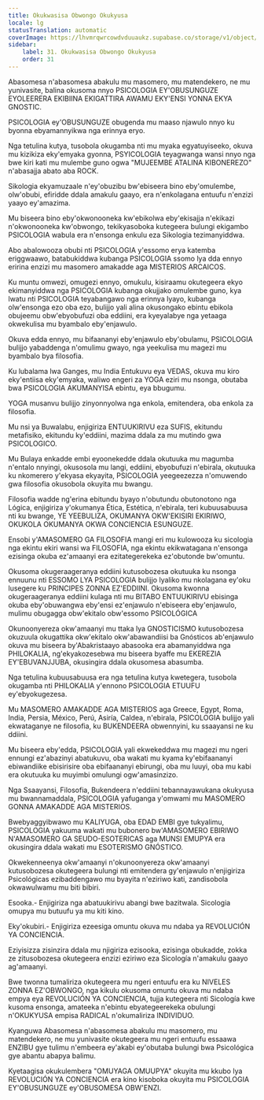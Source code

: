 ```yaml
---
title: Okukwasisa Obwongo Okukyusa
locale: lg
statusTranslation: automatic
coverImage: https://lhvmrqwrcowdvduuaukz.supabase.co/storage/v1/object/public/strapi-uploads/small_cover-educacion-fundamental.webp-2d51a7828a2b1309555be27f7e2a61a0.webp
sidebar:
    label: 31. Okukwasisa Obwongo Okukyusa
    order: 31
---
```

Abasomesa n'abasomesa abakulu mu masomero, mu matendekero, ne mu yunivasite, balina okusoma nnyo PSICOLOGIA EY'OBUSUNGUZE EYOLEERERA EKIBIINA EKIGATTIRA AWAMU EKY'ENSI YONNA EKYA GNOSTIC.

PSICOLOGIA ey'OBUSUNGUZE obugenda mu maaso njawulo nnyo ku byonna ebyamannyikwa nga erinnya eryo.

Nga tetulina kutya, tusobola okugamba nti mu myaka egyatuyiseeko, okuva mu kizikiza eky'emyaka gyonna, PSYICOLOGIA teyagwanga wansi nnyo nga bwe kiri kati mu mulembe guno ogwa "MUJEEMBE ATALINA KIBONEREZO" n'abasajja abato aba ROCK.

Sikologia ekyamuzaale n'ey'obuzibu bw'ebiseera bino eby'omulembe, olw'obubi, efiridde ddala amakulu gaayo, era n'enkolagana entuufu n'enzizi yaayo ey'amazima.

Mu biseera bino eby'okwonooneka kw'ebikolwa eby'ekisajja n'ekikazi n'okwonooneka kw'obwongo, tekikyasoboka kutegeera bulungi ekigambo PSICOLOGIA wabula era n'ensonga enkulu eza Sikologia tezimanyiddwa.

Abo abalowooza obubi nti PSICOLOGIA y'essomo erya katemba eriggwaawo, batabukiddwa kubanga PSICOLOGIA ssomo lya dda ennyo eririna enzizi mu masomero amakadde aga MISTERIOS ARCAICOS.

Ku muntu omwezi, omugezi ennyo, omukulu, kisiraamu okutegeera ekyo ekimanyiddwa nga PSICOLOGIA kubanga okujjako omulembe guno, kya lwatu nti PSICOLOGIA teyabangawo nga erinnya lyayo, kubanga olw'ensonga ezo oba ezo, bulijjo yali alina okusongako ebintu ebikola obujeemu obw'ebyobufuzi oba eddiini, era kyeyalabye nga yetaaga okwekulisa mu byambalo eby'enjawulo.

Okuva edda ennyo, mu bifaananyi eby'enjawulo eby'obulamu, PSICOLOGIA bulijjo yabaddenga n'omulimu gwayo, nga yeekulisa mu magezi mu byambalo bya filosofia.

Ku lubalama lwa Ganges, mu India Entukuvu eya VEDAS, okuva mu kiro eky'entiisa eky'emyaka, waliwo engeri za YOGA eziri mu nsonga, obutaba bwa PSICOLOGIA AKUMANYISA ebintu, eya bbugumu.

YOGA musanvu bulijjo zinyonnyolwa nga enkola, emitendera, oba enkola za filosofia.

Mu nsi ya Buwalabu, enjigiriza ENTUUKIRIVU eza SUFIS, ekitundu metafisiko, ekitundu ky'eddiini, mazima ddala za mu mutindo gwa PSICOLOGICO.

Mu Bulaya enkadde embi eyoonekedde ddala okutuuka mu magumba n'entalo nnyingi, okusosola mu langi, eddiini, ebyobufuzi n'ebirala, okutuuka ku nkomerero y'ekyasa ekyayita, PSICOLOGIA yeegeezezza n'omuwendo gwa filosofia okusobola okuyita mu bwangu.

Filosofia wadde ng'erina ebitundu byayo n'obutundu obutonotono nga Lógica, enjigiriza y'okumanya Ética, Estética, n'ebirala, teri kubuusabuusa nti ku bwange, YE YEEBULIZA, OKUMANYA OKW'EKISIRI EKIRIWO, OKUKOLA OKUMANYA OKWA CONCIENCIA ESUNGUZE.

Ensobi y'AMASOMERO GA FILOSOFIA mangi eri mu kulowooza ku sicologia nga ekintu ekiri wansi wa FILOSOFIA, nga ekintu ekikwatagana n'ensonga ezisinga okuba ez'amaanyi era ezitategerekeka ez'obutonde bw'omuntu.

Okusoma okugeraageranya eddiini kutusobozesa okutuuka ku nsonga ennuunu nti ESSOMO LYA PSICOLOGIA bulijjo lyaliko mu nkolagana ey'oku lusegere ku PRINCIPES ZONNA EZ'EDDIINI. Okusoma kwonna okugeraageranya eddiini kulaga nti mu BITABO ENTUUKIRIVU ebisinga okuba eby'obuwangwa eby'ensi ez'enjawulo n'ebiseera eby'enjawulo, mulimu obugagga obw'ekitalo obw'essomo PSICOLÓGICA

Okunoonyereza okw'amaanyi mu ttaka lya GNOSTICISMO kutusobozesa okuzuula okugattika okw'ekitalo okw'abawandiisi ba Gnósticos ab'enjawulo okuva mu biseera by'Abakristaayo abasooka era abamanyiddwa nga PHILOKALIA, ng'ekyakozesebwa mu biseera byaffe mu EKEREZIA EY'EBUVANJJUBA, okusingira ddala okusomesa abasumba.

Nga tetulina kubuusabuusa era nga tetulina kutya kwetegera, tusobola okugamba nti PHILOKALIA y'ennono PSICOLOGIA ETUUFU ey'ebyokugezesa.

Mu MASOMERO AMAKADDE AGA MISTERIOS aga Greece, Egypt, Roma, India, Persia, México, Perú, Asiría, Caldea, n'ebirala, PSICOLOGIA bulijjo yali ekwataganye ne filosofia, ku BUKENDEERA obwennyini, ku ssaayansi ne ku ddiini.

Mu biseera eby'edda, PSICOLOGIA yali ekwekeddwa mu magezi mu ngeri ennungi ez'abazinyi abatukuvu, oba wakati mu kyama ky'ebifaananyi ebiwandiike ebisirisire oba ebifaananyi ebirungi, oba mu luuyi, oba mu kabi era okutuuka ku muyimbi omulungi ogw'amasinzizo.

Nga Ssaayansi, Filosofia, Bukendeera n'eddiini tebannayawukana okukyusa mu bwannamaddala, PSICOLOGIA yafuganga y'omwami mu MASOMERO GONNA AMAKADDE AGA MISTERIOS.

Bwebyaggyibwawo mu KALIYUGA, oba EDAD EMBI gye tukyalimu, PSICOLOGIA yakuuma wakati mu bubonero bw'AMASOMERO EBIRIWO N'AMASOMERO GA SEUDO-ESOTERICAS aga MUNSI EMUPYA era okusingira ddala wakati mu ESOTERISMO GNÓSTICO.

Okwekenneenya okw'amaanyi n'okunoonyereza okw'amaanyi kutusobozesa okutegeera bulungi nti emitendera gy'enjawulo n'enjigiriza Psicológicas ezibaddengawo mu byayita n'eziriwo kati, zandisobola okwawulwamu mu biti bibiri.

Esooka.- Enjigiriza nga abatuukirivu abangi bwe bazitwala. Sicologia omupya mu butuufu ya mu kiti kino.

Eky'okubiri.- Enjigiriza ezeesiga omuntu okuva mu ndaba ya REVOLUCIÓN YA CONCIENCIA.

Eziyisizza zisinzira ddala mu njigiriza ezisooka, ezisinga obukadde, zokka ze zitusobozesa okutegeera enzizi eziriwo eza Sicología n'amakulu gaayo ag'amaanyi.

Bwe twonna tumaliriza okutegeera mu ngeri entuufu era ku NIVELES ZONNA EZ'OBWONGO, nga kikulu okusoma omuntu okuva mu ndaba empya eya REVOLUCIÓN YA CONCIENCIA, tujja kutegeera nti Sicología kwe kusoma ensonga, amateeka n'ebintu ebyategeerekeka obulungi n'OKUKYUSA empisa RADICAL n'okumaliriza INDIVIDUO.

Kyanguwa Abasomesa n'abasomesa abakulu mu masomero, mu matendekero, ne mu yunivasite okutegeera mu ngeri entuufu essaawa ENZIBU gye tulimu n'embeera ey'akabi ey'obutaba bulungi bwa Psicológica gye abantu abapya balimu.

Kyetaagisa okukulembera "OMUYAGA OMUUPYA" okuyita mu kkubo lya REVOLUCIÓN YA CONCIENCIA era kino kisoboka okuyita mu PSICOLOGIA EY'OBUSUNGUZE ey'OBUSOMESA OBW'ENZI.

